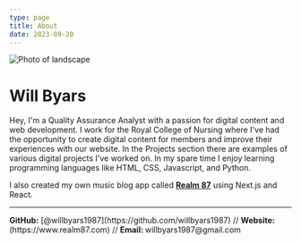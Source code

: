 ```yaml
---
type: page
title: About
date: 2023-09-20
---
```



<Image
  src="/images/photo3.jpg"
  alt="Photo of landscape"
  width={750}
  height={250}
  priority
  className="next-image"
/>

# Will Byars

Hey, I'm a Quality Assurance Analyst with a passion for digital content and web development. I work for the Royal College of Nursing where I've had the opportunity to create digital content for members and improve their experiences with our website. In the Projects section there are examples of various digital projects I've worked on. In my spare time I enjoy learning programming languages like HTML, CSS, Javascript, and Python.

I also created my own music blog app called [**Realm 87**](https://www.realm87.com) using Next.js and React.

---

<div>
  <strong>GitHub:</strong> [@willbyars1987](https://github.com/willbyars1987) //
  <strong>Website:</strong> (https://www.realm87.com) // <strong>
    Email:
  </strong> willbyars1987@gmail.com
</div>
